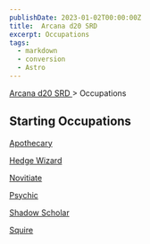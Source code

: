 ```yaml
---
publishDate: 2023-01-02T00:00:00Z
title:  Arcana d20 SRD 
excerpt: Occupations
tags:
  - markdown
  - conversion
  - Astro
---
```


[ Arcana d20 SRD ](/#arcanaD20) > Occupations

##  Starting Occupations

[ Apothecary ](arcana-d20-srd-occupations-apothecary)

[ Hedge Wizard ](arcana-d20-srd-occupations-hedge-wizard)

[ Novitiate ](arcana-d20-srd-occupations-novitiate)

[ Psychic ](arcana-d20-srd-occupations-psychic)

[ Shadow Scholar ](arcana-d20-srd-occupations-shadow-scholar)

[ Squire ](arcana-d20-srd-occupations-squire)

